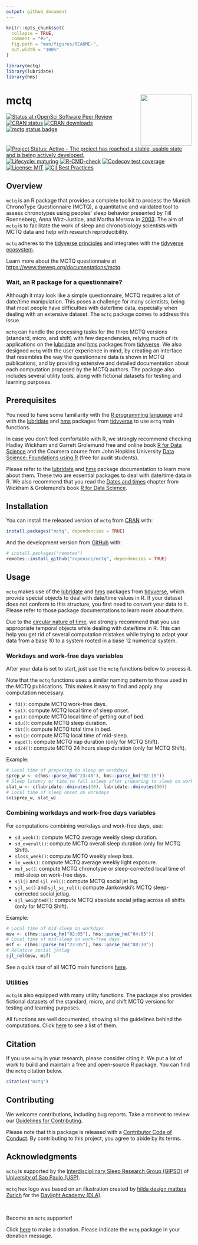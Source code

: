 ```yaml
---
output: github_document
---
```


<!-- README.md is generated from README.Rmd. Please edit that file -->

```r
knitr::opts_chunk$set(
  collapse = TRUE,
  comment = "#>",
  fig.path = "man/figures/README-",
  out.width = "100%"
)

library(mctq)
library(lubridate)
library(hms)
```

# mctq <a href = "https://docs.ropensci.org/mctq/"><img src = "man/figures/logo.png" align="right" height="139" /></a>

<!-- badges: start -->
[![Status at rOpenSci Software Peer Review](https://badges.ropensci.org/434_status.svg)](https://github.com/ropensci/software-review/issues/434)
[![CRAN status](https://www.r-pkg.org/badges/version/mctq)](https://cran.r-project.org/package=mctq)
[![CRAN downloads](https://cranlogs.r-pkg.org/badges/grand-total/mctq)](https://cran.r-project.org/package=mctq)
[![mctq status badge](https://ropensci.r-universe.dev/badges/mctq)](https://ropensci.r-universe.dev)
[![Project Status: Active – The project has reached a stable, usable state and is being actively developed.](https://www.repostatus.org/badges/latest/active.svg)](https://www.repostatus.org/#active)
[![Lifecycle: maturing](https://img.shields.io/badge/lifecycle-maturing-blue.svg)](https://lifecycle.r-lib.org/articles/stages.html#maturing)
[![R-CMD-check](https://github.com/ropensci/mctq/workflows/R-CMD-check/badge.svg)](https://github.com/ropensci/mctq/actions)
[![Codecov test coverage](https://codecov.io/gh/ropensci/mctq/branch/main/graph/badge.svg)](https://app.codecov.io/gh/ropensci/mctq?branch=main)
[![License: MIT](https://img.shields.io/badge/license-MIT-green)](https://choosealicense.com/licenses/mit/)
[![CII Best Practices](https://bestpractices.coreinfrastructure.org/projects/6244/badge)](https://bestpractices.coreinfrastructure.org/projects/6244)
<!-- badges: end -->

## Overview

`mctq` is an R package that provides a complete toolkit to process the Munich ChronoType Questionnaire (MCTQ), a quantitative and validated tool to assess chronotypes using peoples' sleep behavior presented by Till Roenneberg, Anna Wirz-Justice, and Martha Merrow in [2003](https://doi.org/10.1177/0748730402239679). The aim of `mctq` is to facilitate the work of sleep and chronobiology scientists with MCTQ data and help with research reproducibility.

`mctq` adheres to the [tidyverse principles](https://tidyverse.tidyverse.org/articles/manifesto.html) and
integrates with the [tidyverse ecosystem](https://www.tidyverse.org/).

Learn more about the MCTQ questionnaire at <https://www.thewep.org/documentations/mctq>.

### Wait, an R package for a questionnaire?

Although it may look like a simple questionnaire, MCTQ requires a lot of date/time manipulation. This poses a challenge for many scientists, being that most people have difficulties with date/time data, especially when dealing with an extensive dataset. The `mctq` package comes to address this issue.

`mctq` can handle the processing tasks for the three MCTQ versions (standard, micro, and shift) with few dependencies, relying much of its applications on the [lubridate](https://lubridate.tidyverse.org/) and [hms](https://hms.tidyverse.org/) packages from [tidyverse](https://www.tidyverse.org/). We also designed `mctq` with the user experience in mind, by creating an interface that resembles the way the questionnaire data is shown in MCTQ publications, and by providing extensive and detailed documentation about each computation proposed by the MCTQ authors. The package also includes several utility tools, along with fictional datasets for testing and learning purposes.

## Prerequisites

You need to have some familiarity with the [R programming language](https://www.r-project.org/) and with the [lubridate](https://lubridate.tidyverse.org/) and [hms](https://hms.tidyverse.org/) packages from [tidyverse](https://www.tidyverse.org/) to use `mctq` main functions.

In case you don't feel comfortable with R, we strongly recommend checking Hadley Wickham and Garrett Grolemund free and online book [R for Data Science](https://r4ds.had.co.nz/) and the Coursera course from John Hopkins University [Data Science: Foundations using R](https://www.coursera.org/specializations/data-science-foundations-r) (free for audit students).

Please refer to the [lubridate](https://lubridate.tidyverse.org/) and [hms](https://hms.tidyverse.org/) package documentation to learn more about them. These two are essential packages to deal with date/time data in R. We also recommend that you read the [Dates and times](https://r4ds.had.co.nz/dates-and-times.html) chapter from Wickham & Grolemund's book [R for Data Science](https://r4ds.had.co.nz/).

## Installation

You can install the released version of `mctq` from [CRAN](https://CRAN.R-project.org/package=mctq) with:

```r
install.packages("mctq", dependencies = TRUE)
```

And the development version from [GitHub](https://github.com/) with:

``` r
# install.packages("remotes")
remotes::install_github("ropensci/mctq", dependencies = TRUE)
```

## Usage

`mctq` makes use of the [lubridate](https://lubridate.tidyverse.org/) and [hms](https://hms.tidyverse.org/) packages from [tidyverse](https://www.tidyverse.org/), which provide special objects to deal with date/time values in R. If your dataset does not conform to this structure, you first need to convert your data to it. Please refer to those package documentations to learn more about them.

Due to the [circular nature of time](https://youtu.be/eelVqfm8vVc), we strongly recommend that you use appropriate temporal objects while dealing with date/time in R. This can help you get rid of several computation mistakes while trying to adapt your data from a base 10 to a system rooted in a base 12 numerical system.

### Workdays and work-free days variables

After your data is set to start, just use the `mctq` functions below to process it.

Note that the `mctq` functions uses a similar naming pattern to those used in the MCTQ publications. This makes it easy to find and apply any computation necessary.

* `fd()`: compute MCTQ work-free days.
* `so()`: compute MCTQ local time of sleep onset.
* `gu()`: compute MCTQ local time of getting out of bed.
* `sdu()`: compute MCTQ sleep duration.
* `tbt()`: compute MCTQ total time in bed.
* `msl()`: compute MCTQ local time of mid-sleep.
* `napd()`: compute MCTQ nap duration (only for MCTQ Shift).
* `sd24()`: compute MCTQ 24 hours sleep duration (only for MCTQ Shift).

Example:

```r
# Local time of preparing to sleep on workdays
sprep_w <- c(hms::parse_hm("23:45"), hms::parse_hm("02:15"))
# Sleep latency or time to fall asleep after preparing to sleep on workdays
slat_w <- c(lubridate::dminutes(30), lubridate::dminutes(90))
# Local time of sleep onset on workdays
so(sprep_w, slat_w)
```

### Combining workdays and work-free days variables

For computations combining workdays and work-free days, use:

* `sd_week()`: compute MCTQ average weekly sleep duration.
* `sd_overall()`: compute MCTQ overall sleep duration (only for MCTQ Shift).
* `sloss_week()`: compute MCTQ weekly sleep loss.
* `le_week()`: compute MCTQ average weekly light exposure.
* `msf_sc()`: compute MCTQ chronotype or sleep-corrected local time of mid-sleep on work-free days.
* `sjl()` and `sjl_rel()`: compute MCTQ social jet lag.
* `sjl_sc()` and `sjl_sc_rel()`: compute Jankowski's MCTQ sleep-corrected social jetlag.
* `sjl_weighted()`: compute MCTQ absolute social jetlag across all shifts (only for MCTQ Shift).

Example:

```r
# Local time of mid-sleep on workdays
msw <- c(hms::parse_hm("02:05"), hms::parse_hm("04:05"))
# Local time of mid-sleep on work-free days
msf <- c(hms::parse_hm("23:05"), hms::parse_hm("08:30"))
# Relative social jetlag
sjl_rel(msw, msf)
```

See a quick tour of all MCTQ main functions [here](https://docs.ropensci.org/mctq/articles/mctq.html).

### Utilities

`mctq` is also equipped with many utility functions. The package also provides fictional datasets of the standard, micro, and shift MCTQ versions for testing and learning purposes.

All functions are well documented, showing all the guidelines behind the computations. Click [here](https://docs.ropensci.org/mctq/reference/index.html) to see a list of them.

## Citation

If you use `mctq` in your research, please consider citing it. We put a lot of work to build and maintain a free and open-source R package. You can find the `mctq` citation below.

```r
citation("mctq")
```

## Contributing

We welcome contributions, including bug reports. Take a moment to review our [Guidelines for Contributing](https://docs.ropensci.org/mctq/CONTRIBUTING.html).

Please note that this package is released with a [Contributor Code of Conduct](https://ropensci.org/code-of-conduct/). By contributing to this project, you agree to abide by its terms.

## Acknowledgments

`mctq` is supported by the [Interdisciplinary Sleep Research Group (GIPSO)](https://gipso.netlify.app/) of [University of Sao Paulo (USP)](http://usp.br/).

`mctq` hex logo was based on an illustration created by [hilda design matters Zurich](https://hilda.ch/) for the [Daylight Academy (DLA)](https://daylight.academy/).

<br>

Become an `mctq` supporter!

Click [here](https://github.com/sponsors/danielvartan) to make a donation. Please indicate the `mctq` package in your donation message.
